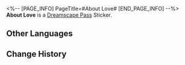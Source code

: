 <%-- [PAGE_INFO]
PageTitle=#About Love#
[END_PAGE_INFO] --%>
{{Stub|Location information}}
{{Item Infobox
|id          = 223022
|image       = Dreamscape Pass Sticker Text.png
|type        = Dreamscape Pass Sticker
|type2       = Big Squanderer Stickers
|invCategory = 
|rarity      = 4
|effect      = 
|description = Digital stickers that can be used to decorate the pages of the Dreamtour Handbook. They come in many different styles.
|source1     = [[Meet a romantically obsessed billboard "Sales Rep"]]
}}
{{Description|Of course you can find your true love here, although it is artificial.}}
'''About Love''' is a [[Dreamscape Pass]] Sticker.

==Other Languages==
{{Other Languages
|en   = About Love
|zhs  = 有关爱
|zht  = 有關愛
|ja   = 愛について
|ko   = 사랑에 관해
|es   = Acerca del amor
|fr   = À propos de l'amour
|ru   = О любви
|th   = เกี่ยวกับความรัก
|vi   = Về Tình Yêu
|de   = Über Liebe
|id   = Tentang Cinta
|pt   = Sobre o Amor
}}

==Change History==
{{Change History|2.0}}